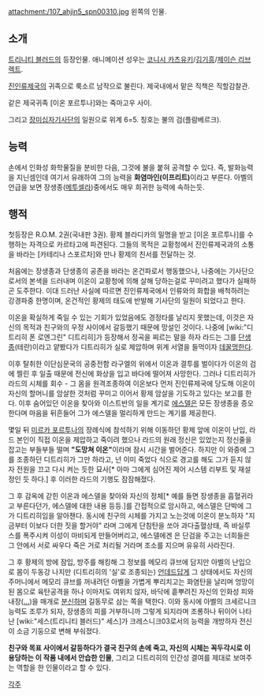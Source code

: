attachment:/107_ahjin5_spn00310.jpg
왼쪽의 인물.

== 소개 ==
[[트리니티 블러드]]의 등장인물. 애니메이션 성우는 [[코니시 카츠유키]]/[[김기흥]]/[[제이슨 리브렉트]].

[[진인류제국]]의 귀족으로 룩소르 남작으로 불린다. 제국내에서 맡은 직책은 직할감찰관. 

같은 제국귀족 [이온 포르투나]와는 죽마고우 사이.

그리고 [[장미십자기사단]]의 일원으로 위계 6=5. 칭호는 불의 검(플람베르크). 

== 능력 ==
손에서 인화성 화학물질을 분비한 다음, 그것에 불을 붙혀 공격할 수 있다. 즉, 발화능력을 지닌셈인데 여기서 유래하여 그의 능력을 '''화염마인(이프리트)'''이라고 부른다. 아벨의 언급을 보면 장생종([[메투셀라]])중에서도 매우 희귀한 능력에 속하는듯.

== 행적 ==
첫등장은 R.O.M. 2권(국내판 3권). 황제 블라디카의 밀명을 받고 [이온 포르투나]를 수행하는 자격으로 카르타고에 파견된다. 그들의 목적은 교황청에서 진인류제국과의 소통을 바라는 [카테리나 스포르차]와 만나 황제의 친서를 전달하는 것.

처음에는 장생종과 단생종의 공존을 바라는 온건파로서 행동했으나, 나중에는 기사단으로서의 본색을 드러내며 이온이 교황청에 의해 살해 당하는걸로 꾸미려고 했다가 실패하곤 도주한다. 이대 드러난 사실에 따르면 진인류제국에서 인류와의 화합을 배척하려는 강경파중 한명이며, 온건적인 황제의 태도에 반발해 기사단의 일원이 되었다고 한다.

이온을 확실하게 죽일 수 있는 기회가 있었음에도 경정타를 날리지 못했는데, 이것은 자신의 목적과 친구와의 우정 사이에서 갈등했기 때문에 망설인 것이다. 나중에 [wiki:"디트리히 폰 로엔그린" 디트리히]가 등장해서 정곡을 찌르는 말을 하자 라드는 그를 [[단생종]](테란)이라고 얕봤다가 디트리히가 실로 제압하며 위계 서열을 들먹이자 [[데꿀멍]]한다.

이후 탈취한 이단심문국의 공중전함 라구엘의 위에서 이온과 결투를 벌이다가 이온의 검에 찔린 후 일출 때문에 전신에 화상을 입고 바다에 떨어져 사망한다. 그러나 디트리히가 라드의 시체를 회수 - 그 몸을 원격조종하여 이온보다 먼저 진인류제국에 당도해 이온이 자신의 할머니를 암살한 것처럼 꾸미고 이어서 황제 암살을 기도하고 있다는 보고를 한다. 이후 숨어있던 이온을 찾아와 이스트반의 일을 계기로 [[에스델 블랑셰|에스델]]은 모든 장생종을 증오한다며 마음을 뒤흔들어 그가 에스델을 멀리하게 만드는 계기를 제공한다.

몇일 뒤 [[미르카 포르투나]]의 장례식에 참석하기 위해 이동하던 황제 앞에 이온이 난입, 라드 본인이 직접 이온을 제압하고 죽이려 했으나 라드의 원래 정신은 있었는지 정신줄을 잡고는 부들부들 떨며 '''"도망쳐 이온"'''이라며 잠시 시간을 벌어준다. 하지만 이 와중에 그를 조종하던 디트리히가 그만 하라고, 넌 이미 죽었다 식으로 경고를 해도 그가 듣지 않자 전원을 끄고 다시 켜는 듯한 묘사[* 아마 그에게 심어진 제어 시스템 리부트 및 재설정인 듯 하다.] 후 이러한 라드의 기행도 잠잠해졌다.

그 후 감옥에 갇힌 이온과 에스델을 찾아와 자신의 정체[* 예를 들면 장생종을 흡혈귀라고 부른다던가, 에스델에 대한 내용 등등.]를 간접적으로 암시하고, 에스델은 단박에 그가 디트리히임을 알아챈다. 동시에 친구의 시체를 가지고 노는것에 이온이 분노하자 "지금부터 이보다 더한 짓을 할거야" 라며 그에게 단침탄을 쏘아 과다출혈상태, 즉 바실루스를 폭주시켜 이성이 마비되게 만들어버리고, 에스델에겐 은 단검을 주고는 너희들은 그 안에서 서로 싸우다 죽은 거로 처리될 거라며 조소를 지으며 유유히 사라진다.

그 후 황제의 방에 잠입, 방주를 해킹해 그 정보를 메모리 큐브에 담지만 아벨의 난입으로 몸이 두동강 나지만 (디트리히의 '실'로 조종되는) [[언데드]]답게 그 상태에서도 자신의 주머니에서 메모리 큐브를 꺼내려던 아벨을 가볍게 뿌리치고는 화염탄을 날리며 엉망이 된 몸으로 육탄공격을 하나 이마저도 여위치 않자, 바닥에 흩뿌려진 자신의 인화성 피와 내장([[...]])을 매개로 [[분신]]하며 길동무로 삼는 쪽을 택한다. 이와 동시에 아벨의 크세르니크 능력도 조루가 되자, 장생종의 피를 거부하니까 그렇게 되지라며 조롱하나 뒤이어 나타난 [wiki:"세스(트리니티 블러드)" 세스]가 크레스니크03로서의 능력을 개방하자 전신이 소금 기둥으로 변해 부숴졌다.

'''친구와 목표 사이에서 갈등하다가 결국 친구의 손에 죽고, 자신의 시체는 꼭두각시로 이용당하는 이 작품 내에서 안습한 인물''', 그리고 디트리히의 인간성 결여를 제대로 보여주는 역할을 한 인물이라고 할 수 있다.

[[각주]]
